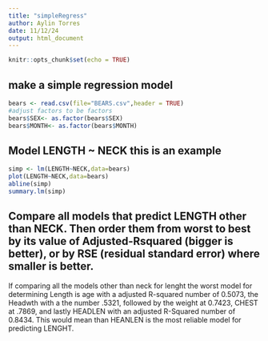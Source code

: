 ```yaml
---
title: "simpleRegress"
author: Aylin Torres
date: 11/12/24
output: html_document
---
```


```r
knitr::opts_chunk$set(echo = TRUE)
```

## make a simple regression model

```r
bears <- read.csv(file="BEARS.csv",header = TRUE)
#adjust factors to be factors
bears$SEX<- as.factor(bears$SEX)
bears$MONTH<- as.factor(bears$MONTH)
```

## Model LENGTH ~ NECK  this is an example  

```r
simp <- lm(LENGTH~NECK,data=bears)
plot(LENGTH~NECK,data=bears)
abline(simp)
summary.lm(simp)
```


## Compare all models that predict LENGTH other than NECK. Then order them from worst to best by its value of Adjusted-Rsquared (bigger is better), or by RSE (residual standard error) where smaller is better. 

If comparing all the models other than neck for lenght the worst model for determining Length is age with a adjusted R-squared number of 0.5073, the Headwth with a the number .5321, followed by the weight at 0.7423, CHEST at .7869, and lastly HEADLEN with an adjusted R-Squared number of 0.8434. This would mean than HEANLEN is the most reliable model for predicting LENGHT.


